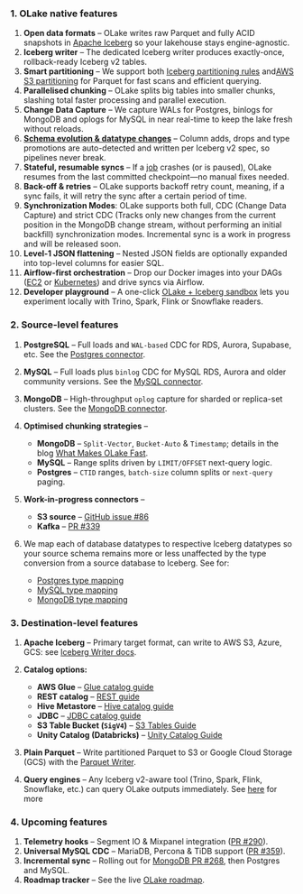 
### 1. OLake native features

1. **Open data formats** – OLake writes raw Parquet and fully ACID snapshots in [Apache Iceberg](/docs/writers/iceberg/catalog/rest) so your lakehouse stays engine-agnostic.
2. **Iceberg writer** – The dedicated Iceberg writer produces exactly-once, rollback-ready Iceberg v2 tables.
3. **Smart partitioning** – We support both [Iceberg partitioning rules](/docs/writers/iceberg/partitioning) and[AWS S3 partitioning](/docs/writers/parquet/partitioning) for Parquet for fast scans and efficient querying.
4. **Parallelised chunking** – OLake splits big tables into smaller chunks, slashing total faster processing and parallel execution.
5. **Change Data Capture** – We capture WALs for Postgres, binlogs for MongoDB and oplogs for MySQL in near real-time to keep the lake fresh without reloads.
6. **[Schema evolution & datatype changes](/docs/features?tab=schema)** – Column adds, drops and type promotions are auto-detected and written per Iceberg v2 spec, so pipelines never break.
7. **Stateful, resumable syncs** – If a [job](/docs/jobs/overview) crashes (or is paused), OLake resumes from the last committed checkpoint—no manual fixes needed.
8. **Back-off & retries** – OLake supports backoff retry count, meaning, if a sync fails, it will retry the sync after a certain period of time.
9. **Synchronization Modes**: OLake supports both full, CDC (Change Data Capture) and strict CDC (Tracks only new changes from the current position in the MongoDB change stream, without performing an initial backfill) synchronization modes. Incremental sync is a work in progress and will be released soon.
10. **Level-1 JSON flattening** – Nested JSON fields are optionally expanded into top-level columns for easier SQL.
11. **Airflow-first orchestration** – Drop our Docker images into your DAGs ([EC2](/blog/olake-airflow-on-ec2) or [Kubernetes](/docs/install/kubernetes)) and drive syncs via Airflow.
12. **Developer playground** – A one-click [OLake + Iceberg sandbox](/docs/getting-started/playground) lets you experiment locally with Trino, Spark, Flink or Snowflake readers.


### 2. Source-level features

1. **PostgreSQL** – Full loads and `WAL-based` CDC for RDS, Aurora, Supabase, etc. See the [Postgres connector](/docs/connectors/postgres).
2. **MySQL** – Full loads plus `binlog` CDC for MySQL RDS, Aurora and older community versions. See the [MySQL connector](/docs/connectors/mysql).
3. **MongoDB** – High-throughput `oplog` capture for sharded or replica-set clusters. See the [MongoDB connector](/docs/connectors/mongodb).
4. **Optimised chunking strategies** –
    - **MongoDB** – `Split-Vector`, `Bucket-Auto` & `Timestamp`; details in the blog [What Makes OLake Fast](http://olake.io/blog/what-makes-olake-fast).
    - **MySQL** – Range splits driven by `LIMIT/OFFSET` next-query logic.
    - **Postgres** – `CTID` ranges, `batch-size` column splits or `next-query` paging.
5. **Work-in-progress connectors** –
    - **S3 source** – [GitHub issue #86](https://github.com/datazip-inc/olake/issues/86)
    - **Kafka** – [PR #339](https://github.com/datazip-inc/olake/pull/339)

6. We map each of database datatypes to respective Iceberg datatypes so your source schema remains more or less unaffected by the type conversion from a source database to Iceberg. See for:
    - [Postgres type mapping](/docs/connectors/postgres#datatype-mapping)
    - [MySQL type mapping](/docs/connectors/mysql#data-type-mapping)
    - [MongoDB type mapping](/docs/connectors/mongodb#data-type-mapping)

### 3. Destination-level features

1. **Apache Iceberg** – Primary target format, can write to AWS S3, Azure, GCS: see [Iceberg Writer docs](/docs/writers/iceberg/catalog/rest).
   
2. **Catalog options:**
    - **AWS Glue** – [Glue catalog guide](/docs/writers/iceberg/catalog/glue)
    - **REST catalog** – [REST guide](/docs/writers/iceberg/catalog/rest)
    - **Hive Metastore** – [Hive catalog guide](/docs/writers/iceberg/catalog/hive)
    - **JDBC** – [JDBC catalog guide](/docs/writers/iceberg/catalog/jdbc)
    - **S3 Table Bucket (`SigV4`)** – [S3 Tables Guide](/docs/writers/iceberg/catalog/rest?rest-catalog=s3-tables)
    - **Unity Catalog (Databricks)** – [Unity Catalog Guide](/docs/writers/iceberg/catalog/rest?rest-catalog=unity)

3. **Plain Parquet** – Write partitioned Parquet to S3 or Google Cloud Storage (GCS) with the [Parquet Writer](/docs/writers/parquet/config).
4. **Query engines** – Any Iceberg v2-aware tool (Trino, Spark, Flink, Snowflake, etc.) can query OLake outputs immediately. See [here](/docs/getting-started/quickstart) for more

### 4. Upcoming features

1. **Telemetry hooks** – Segment IO & Mixpanel integration ([PR #290](https://github.com/datazip-inc/olake/pull/290)).
2. **Universal MySQL CDC** – MariaDB, Percona & TiDB support ([PR #359](https://github.com/datazip-inc/olake/pull/359)).
3. **Incremental sync** – Rolling out for [MongoDB PR #268](https://github.com/datazip-inc/olake/pull/268), then Postgres and MySQL.
4. **Roadmap tracker** – See the live [OLake roadmap](https://github.com/datazip-inc/olake/?tab=readme-ov-file#-roadmap-highlights).

